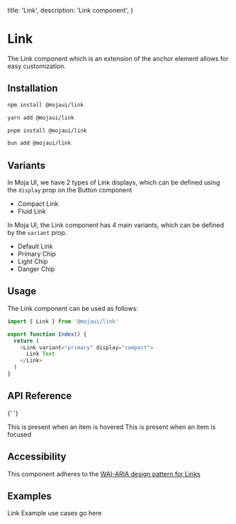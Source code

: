   title: 'Link',
  description: 'Link component',
}

# Link

The Link component which is an extension of the anchor element allows for easy customization.

## Installation

<CodeGroup>

```bash {{ title: 'npm' }}
npm install @mojaui/link
```

```bash {{ title: 'yarn' }}
yarn add @mojaui/link
```

```bash {{ title: 'pnpm' }}
pnpm install @mojaui/link
```

```bash {{ title: 'bun' }}
bun add @mojaui/link
```

</CodeGroup>

## Variants

In Moja UI, we have 2 types of Link displays, which can be defined using the <code>display</code> prop on the Button component

- Compact Link
- Fluid Link

In Moja UI, the Link component has 4 main variants, which can be defined by the <code>variant</code> prop.

- Default Link
- Primary Chip
- Light Chip
- Danger Chip

## Usage

The Link component can be used as follows:

```js
import { Link } from '@mojaui/link'

export function Index() {
  return (
    <Link variant="primary" display="compact">
      Link Text
    </Link>
  )
}
```

## API Reference

<Properties>

{' '}

<Property name="variant" type="default | primary | light | danger"></Property>
<Property name="variant" type="fluid | compact"></Property>
<Property name="[data-hover]">This is present when an item is hovered</Property>
<Property name="[data-focus]">This is present when an item is focused</Property>
</Properties>

## Accessibility

This component adheres to the <a href="https://www.w3.org/WAI/ARIA/apg/patterns/link" target="_blank">
WAI-ARIA design pattern for Links </a>

## Examples

<Note>Link Example use cases go here</Note>
